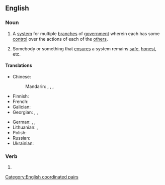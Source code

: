 ==English==
{{wikipedia}}

===Noun===
{{en-plural noun}}

# {{lb|en|politics}} A [[system]] for multiple [[branch]]es of [[government]] wherein each has some [[control]] over the actions of each of the [[other]]s.
# {{lb|en|figurative}} Somebody or something that [[ensure]]s a system remains [[safe]], [[honest]], etc.

====Translations====
{{trans-top|system for balancing the powers between branches of government}}
* Chinese:
*: Mandarin: {{t|cmn|[[政府]][[機關]][[彼此]][[之間]][[的]][[相互]][[制衡]]|sc=Hani}}, {{t|cmn|[[政府]][[机关]][[彼此]][[之间]][[的]][[相互]][[制衡]]|tr=zhèngfǔ jīguān bǐcǐ zhījiān de xiānghù zhìhéng|sc=Hani}}, {{t|cmn|[[權力]][[制衡]]|sc=Hani}}, {{t|cmn|[[权力]][[制衡]]|tr=quánlì zhìhéng|sc=Hani}}
* Finnish: {{t|fi|[[vallan]] [[tasapainotus]]}}
* French: {{t|fr|poids et contrepoids|m-p}}
* Galician: {{t|gl|pesos e contrapesos|m-p}}
* Georgian: {{t|ka|კონტროლისა და ბალანსის მექანიზმი}}, {{t|ka|დემოკრატიული კონტროლი და ბალანსი}}, {{t|ka|კონტროლი და ბალანსი}}
{{trans-mid}}
* German: {{t|de|gegenseitige Kontrolle|f}}, {{t+|de|Gewaltenteilung|f}}, {{t+|de|Gewaltentrennung|f}} {{qualifier|Switzerland, Austria}}
* Lithuanian: {{t|lt|stabdžių ir atsvarų sistema}}, {{t|lt|stabdžių ir atsvarų mechanizmas}}
* Polish: {{t|pl|mechanizm kontroli i równowagi|m}}
* Russian: {{t+|ru|систе́ма сде́ржек и противове́сов|f}}
* Ukrainian: {{t|uk|система стримувань і противаг}}
{{trans-bottom}}

===Verb===
{{head|en|verb form}}

# {{en-third-person singular of|check and balance}}

[[Category:English coordinated pairs]]